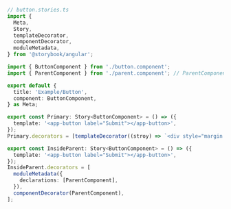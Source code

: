 ```ts
// button.stories.ts
import {
  Meta,
  Story,
  templateDecorator,
  componentDecorator,
  moduleMetadata,
} from '@storybook/angular';

import { ButtonComponent } from './button.component';
import { ParentComponent } from './parent.component'; // ParentComponent contains ng-content

export default {
  title: 'Example/Button',
  component: ButtonComponent,
} as Meta;

export const Primary: Story<ButtonComponent> = () => ({
  template: '<app-button label="Submit"></app-button>',
});
Primary.decorators = [templateDecorator((stroy) => `<div style="margin: 3em">${story}</div>`)];

export const InsideParent: Story<ButtonComponent> = () => ({
  template: '<app-button label="Submit"></app-button>',
});
InsideParent.decorators = [
  moduleMetadata({
    declarations: [ParentComponent],
  }),
  componentDecorator(ParentComponent),
];
```
